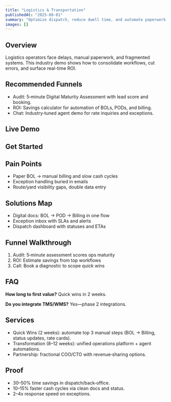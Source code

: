 ```yaml
---
title: "Logistics & Transportation"
publishedAt: "2025-08-01"
summary: "Optimize dispatch, reduce dwell time, and automate paperwork with AI-enabled workflows."
images: []
---
```


## Overview

Logistics operators face delays, manual paperwork, and fragmented systems. This industry demo shows how to consolidate workflows, cut errors, and surface real-time ROI.

## Recommended Funnels

- Audit: 5‑minute Digital Maturity Assessment with lead score and booking.
- ROI: Savings calculator for automation of BOLs, PODs, and billing.
- Chat: Industry‑tuned agent demo for rate inquiries and exceptions.

## Live Demo

<RoiCalculator title="Logistics ROI" unitLabel="Loads / month" />

## Get Started

<LeadCapture industry="logistics" funnel="roi" title="Discuss Logistics Automation" />

## Pain Points

- Paper BOL → manual billing and slow cash cycles
- Exception handling buried in emails
- Route/yard visibility gaps, double data entry

## Solutions Map

- Digital docs: BOL → POD → Billing in one flow
- Exception inbox with SLAs and alerts
- Dispatch dashboard with statuses and ETAs

## Funnel Walkthrough

1) Audit: 5‑minute assessment scores ops maturity
2) ROI: Estimate savings from top workflows
3) Call: Book a diagnostic to scope quick wins

## FAQ

**How long to first value?** Quick wins in 2 weeks.

**Do you integrate TMS/WMS?** Yes—phase 2 integrations.

<FunnelCTA label="Book a Strategy Call" href="https://cal.com" industry="logistics" funnel="cta" />

## Services

- Quick Wins (2 weeks): automate top 3 manual steps (BOL → Billing, status updates, rate cards).
- Transformation (8–12 weeks): unified operations platform + agent automations.
- Partnership: fractional COO/CTO with revenue‑sharing options.

## Proof

- 30–50% time savings in dispatch/back‑office.
- 10–15% faster cash cycles via clean docs and status.
- 2–4x response speed on exceptions.
